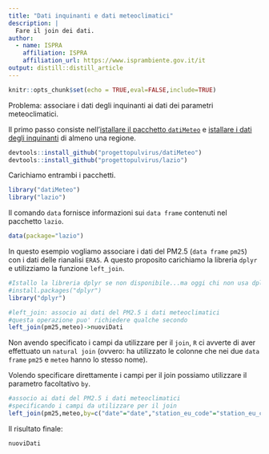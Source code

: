 ```yaml
---
title: "Dati inquinanti e dati meteoclimatici"
description: |
  Fare il join dei dati.
author:
  - name: ISPRA 
    affiliation: ISPRA
    affiliation_url: https://www.isprambiente.gov.it/it
output: distill::distill_article
---
```


```r
knitr::opts_chunk$set(echo = TRUE,eval=FALSE,include=TRUE)
```

Problema: associare i dati degli inquinanti ai dati dei parametri meteoclimatici.

Il primo passo consiste nell'[istallare il pacchetto `datiMeteo`](acquisire_dati_meteo.html) e [istallare i dati degli inquinanti](acquisire_dati_inquinanti.html) di almeno una regione.

```r
devtools::install_github("progettopulvirus/datiMeteo")
devtools::install_github("progettopulvirus/lazio")
```

Carichiamo entrambi i pacchetti.

```r
library("datiMeteo")
library("lazio")
```

Il comando `data` fornisce informazioni sui `data frame` contenuti nel pacchetto `lazio`.

```r
data(package="lazio")
```

In questo esempio vogliamo associare i dati del PM2.5 (`data frame` `pm25`) con i dati delle rianalisi `ERA5`. A questo proposito carichiamo la libreria `dplyr` e utilizziamo la funzione `left_join`. 

```r
#Istallo la libreria dplyr se non disponibile...ma oggi chi non usa dplyr?
#install.packages("dplyr")
library("dplyr")

#left_join: associo ai dati del PM2.5 i dati meteoclimatici
#questa operazione puo' richiedere qualche secondo
left_join(pm25,meteo)->nuoviDati
```

Non avendo specificato i campi da utilizzare per il `join`, `R` ci avverte di aver effettuato un `natural join` (ovvero: ha utilizzato le colonne che nei due `data frame` `pm25` e `meteo` hanno lo stesso nome).

Volendo specificare direttamente i campi per il join possiamo utilizzare il parametro facoltativo `by`.

```r
#associo ai dati del PM2.5 i dati meteoclimatici
#specificando i campi da utilizzare per il join
left_join(pm25,meteo,by=c("date"="date","station_eu_code"="station_eu_code"))->nuoviDati
```

Il risultato finale:

```r
nuoviDati
```